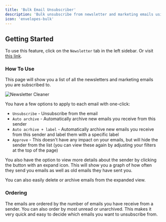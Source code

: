 ```yaml
---
title: 'Bulk Email Unsubscriber'
description: 'Bulk unsubscribe from newsletter and marketing emails using our Newsletter Cleaner.'
icon: 'envelopes-bulk'
---
```


## Getting Started

To use this feature, click on the `Newsletter` tab in the left sidebar. Or visit [this link](https://www.syncade.io/newsletters).

### How To Use

This page will show you a list of all the newsletters and marketing emails you are subscribed to.

![Newsletter Cleaner](/images/newsletter-row.png)

You have a few options to apply to each email with one-click:

- `Unsubscribe` - Unsubscribe from the email
- `Auto archive` - Automatically archive new emails you receive from this sender
- `Auto acrhive + label` - Automatically archive new emails you receive from this sender and label them with a specific label
- `Approve` - This doesn't have any impact on your emails, but will hide the sender from the list (you can view these again by adjusting your filters at the top of the page)

You also have the option to view more details about the sender by clicking the button with an expand icon.
This will show you a graph of how often they send you emails as well as old emails they have sent you.

You can also easily delete or archive emails from the expanded view.

### Ordering

The emails are ordered by the number of emails you have receive from a sender.
You can also order by most unread or unarchived.
This makes it very quick and easy to decide which emails you want to unsubscribe from.
